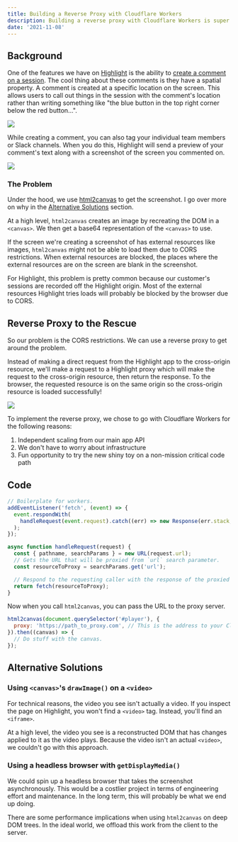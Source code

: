 ```yaml
---
title: Building a Reverse Proxy with Cloudflare Workers
description: Building a reverse proxy with Cloudflare Workers is super easy. I use a worker to bypass CORS restrictions when using html2image.
date: '2021-11-08'
---
```


## Background

One of the features we have on [Highlight](https://highlight.run) is the ability to [create a comment on a session](https://docs.highlight.run/comments). The cool thing about these comments is they have a spatial property. A comment is created at a specific location on the screen. This allows users to call out things in the session with the comment's location rather than writing something like "the blue button in the top right corner below the red button...".

![](/images/blog/highlight-creating-comment.gif)

While creating a comment, you can also tag your individual team members or Slack channels. When you do this, Highlight will send a preview of your comment's text along with a screenshot of the screen you commented on.

![](https://archbee.imgix.net/XPwQFz8tul7ogqGkmtA0y/gsYvSrZkPZwf-M-P75jKp_brandbird-1.png?auto=format&ixlib=react-9.1.1&w=2400&h=1350&dpr=1&q=75)

### The Problem

Under the hood, we use [html2canvas](https://html2canvas.hertzen.com/) to get the screenshot. I go over more on why in the [Alternative Solutions](#alternative-solutions) section.

At a high level, `html2canvas` creates an image by recreating the DOM in a `<canvas>`. We then get a base64 representation of the `<canvas>` to use.

If the screen we're creating a screenshot of has external resources like images, `html2canvas` might not be able to load them due to CORS restrictions. When external resources are blocked, the places where the external resources are on the screen are blank in the screenshot.

For Highlight, this problem is pretty common because our customer's sessions are recorded off the Highlight origin. Most of the external resources Highlight tries loads will probably be blocked by the browser due to CORS.

## Reverse Proxy to the Rescue

So our problem is the CORS restrictions. We can use a reverse proxy to get around the problem.

Instead of making a direct request from the Highlight app to the cross-origin resource, we'll make a request to a Highlight proxy which will make the request to the cross-origin resource, then return the response. To the browser, the requested resource is on the same origin so the cross-origin resource is loaded successfully!

![](/images/blog/reverse-proxy.png)

To implement the reverse proxy, we chose to go with Cloudflare Workers for the following reasons:

1. Independent scaling from our main app API
2. We don't have to worry about infrastructure
3. Fun opportunity to try the new shiny toy on a non-mission critical code path

## Code

```js
// Boilerplate for workers.
addEventListener('fetch', (event) => {
  event.respondWith(
    handleRequest(event.request).catch((err) => new Response(err.stack, { status: 500 }))
  );
});

async function handleRequest(request) {
  const { pathname, searchParams } = new URL(request.url);
  // Gets the URL that will be proxied from `url` search parameter.
  const resourceToProxy = searchParams.get('url');

  // Respond to the requesting caller with the response of the proxied resource.
  return fetch(resourceToProxy);
}
```

Now when you call `html2canvas`, you can pass the URL to the proxy server.

```js
html2canvas(document.querySelector('#player'), {
  proxy: 'https://path_to_proxy.com', // This is the address to your Cloudflare Worker.
}).then((canvas) => {
  // Do stuff with the canvas.
});
```

## Alternative Solutions

### Using `<canvas>`'s `drawImage()` on a `<video>`

For technical reasons, the video you see isn't actually a video. If you inspect the page on Highlight, you won't find a `<video>` tag. Instead, you'll find an `<iframe>`.

At a high level, the video you see is a reconstructed DOM that has changes applied to it as the video plays. Because the video isn't an actual `<video>`, we couldn't go with this approach.

### Using a headless browser with `getDisplayMedia()`

We could spin up a headless browser that takes the screenshot asynchronously. This would be a costlier project in terms of engineering effort and maintenance. In the long term, this will probably be what we end up doing.

There are some performance implications when using `html2canvas` on deep DOM trees. In the ideal world, we offload this work from the client to the server.
